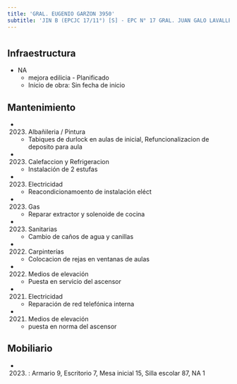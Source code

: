 ```yaml
---
title: 'GRAL. EUGENIO GARZON 3950'
subtitle: 'JIN B (EPCJC 17/11°) [S] - EPC N° 17 GRAL. JUAN GALO LAVALLE'
---
```


#
## Infraestructura

* NA 
    + mejora edilicia - Planificado 
    + Inicio de obra: Sin fecha de inicio 






## Mantenimiento

*  (2023) Albañileria / Pintura 
    + Tabiques de durlock en aulas de inicial, Refuncionalizacion de deposito para aula

*  (2023) Calefaccion y Refrigeracion 
    + Instalación de 2 estufas

*  (2023) Electricidad 
    + Reacondicionamoento de instalación eléct

*  (2023) Gas 
    + Reparar extractor y solenoide de cocina

*  (2023) Sanitarias 
    + Cambio de caños de agua y canillas

*  (2022) Carpinterías 
    + Colocacion de rejas en ventanas de aulas

*  (2022) Medios de elevación 
    + Puesta en servicio del ascensor

*  (2021) Electricidad 
    + Reparación de red telefónica interna

*  (2021) Medios de elevación 
    + puesta en norma del ascensor





## Mobiliario

*  (2023) : Armario 9, Escritorio 7, Mesa inicial 15, Silla escolar 87, NA 1 



